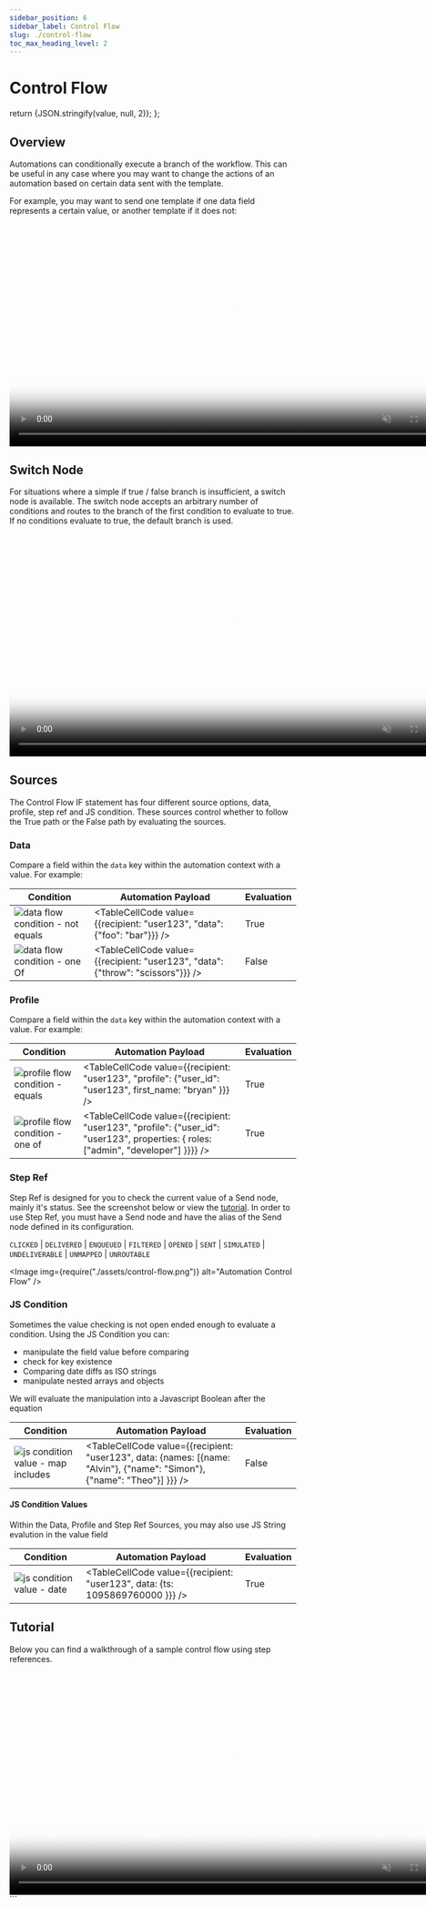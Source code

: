 ```yaml
---
sidebar_position: 6
sidebar_label: Control Flow
slug: ./control-flow
toc_max_heading_level: 2
---
```


# Control Flow


  return <CodeBlock language="json">{JSON.stringify(value, null, 2)}</CodeBlock>;
};

## Overview

Automations can conditionally execute a branch of the workflow. This can be useful in any case where you may want to change the actions of an automation based on certain data sent with the template.

For example, you may want to send one template if one data field represents a certain value, or another template if it does not:

<video width="783" loop autoPlay muted controls poster={videoThumbnail}>
  <source src={ifNodeURL} />
</video>

## Switch Node

For situations where a simple if true / false branch is insufficient, a
switch node is available. The switch node accepts an arbitrary number of
conditions and routes to the branch of the first condition to evaluate to true.
If no conditions evaluate to true, the default branch is used.

<video width="783" loop autoPlay muted controls poster={videoThumbnail}>
  <source src={switchNodeURL} />
</video>

## Sources

The Control Flow IF statement has four different source options, data, profile, step ref and JS condition. These sources control whether to follow the True path or the False path by evaluating the sources.

### Data

Compare a field within the `data` key within the automation context with a value. For example:

| Condition                                                       | Automation Payload                                                              | Evaluation |
| --------------------------------------------------------------- | ------------------------------------------------------------------------------- | ---------- |
| ![data flow condition - not equals](data-flow-condition.png)    | <TableCellCode value={{recipient: "user123", "data": {"foo": "bar"}}} />        | True       |
| ![data flow condition - one Of](data-flow-condition-one-of.png) | <TableCellCode value={{recipient: "user123", "data": {"throw": "scissors"}}} /> | False      |

### Profile

Compare a field within the `data` key within the automation context with a value. For example:

| Condition                                                               | Automation Payload                                                                                                                 | Evaluation |
| ----------------------------------------------------------------------- | ---------------------------------------------------------------------------------------------------------------------------------- | ---------- |
| ![profile flow condition - equals](profile-flow-condition-equals.png)   | <TableCellCode value={{recipient: "user123", "profile": {"user_id": "user123", first_name: "bryan" }}} />                          | True       |
| ![profile flow condition - one of](profile-flow-condition-contains.png) | <TableCellCode value={{recipient: "user123", "profile": {"user_id": "user123", properties: { roles: ["admin", "developer"] }}}} /> | True       |

### Step Ref

Step Ref is designed for you to check the current value of a Send node, mainly it's status. See the screenshot below or view the [tutorial](#tutorial). In order to use Step Ref, you must have a Send node and have the alias of the Send node defined in its configuration.

`CLICKED` | `DELIVERED` | `ENQUEUED` | `FILTERED` | `OPENED` | `SENT` | `SIMULATED` | `UNDELIVERABLE` | `UNMAPPED` | `UNROUTABLE`

<Image img={require("./assets/control-flow.png")} alt="Automation Control Flow" />

### JS Condition

Sometimes the value checking is not open ended enough to evaluate a condition. Using the JS Condition you can:

- manipulate the field value before comparing
- check for key existence
- Comparing date diffs as ISO strings
- manipulate nested arrays and objects

We will evaluate the manipulation into a Javascript Boolean after the equation

| Condition                                                                | Automation Payload                                                                                                       | Evaluation |
| ------------------------------------------------------------------------ | ------------------------------------------------------------------------------------------------------------------------ | ---------- |
| ![js condition value - map includes](js-condition-value-map-include.png) | <TableCellCode value={{recipient: "user123", data: {names: [{name: "Alvin"}, {"name": "Simon"}, {"name": "Theo"}] }}} /> | False      |

#### JS Condition Values

Within the Data, Profile and Step Ref Sources, you may also use JS String evalution in the value field

| Condition                                                 | Automation Payload                                                           | Evaluation |
| --------------------------------------------------------- | ---------------------------------------------------------------------------- | ---------- |
| ![js condition value - date](js-condition-value-date.png) | <TableCellCode value={{recipient: "user123", data: {ts: 1095869760000 }}} /> | True       |

## Tutorial

Below you can find a walkthrough of a sample control flow using step references.

<video width="783" loop autoPlay muted controls poster={controlFlowThumb}>
  <source src={controlFlow} />
</video>
```
